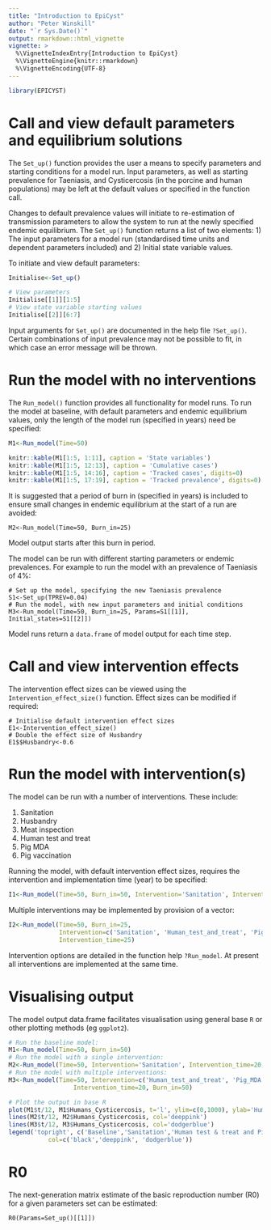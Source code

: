 ```yaml
---
title: "Introduction to EpiCyst"
author: "Peter Winskill"
date: "`r Sys.Date()`"
output: rmarkdown::html_vignette
vignette: >
  %\VignetteIndexEntry{Introduction to EpiCyst}
  %\VignetteEngine{knitr::rmarkdown}
  %\VignetteEncoding{UTF-8}
---
```

```r
library(EPICYST)
```

# Call and view default parameters and equilibrium solutions

The `Set_up()` function provides the user a means to specify parameters and starting conditions for a model run. Input parameters, as well as starting prevalence for Taeniasis, and Cysticercosis (in the porcine and human populations) may be left at the default values or specified in the function call. 

Changes to default prevalence values will initiate to re-estimation of transmission parameters to allow the system to run at the newly specified endemic equilibrium. The `Set_up()` function returns a list of two elements: 1) The input parameters for a model run (standardised time units and dependent parameters included) and 2) Initial state variable values.

To initiate and view default parameters:
```r
Initialise<-Set_up()
```

```r
# View parameters
Initialise[[1]][1:5]
# View state variable starting values
Initialise[[2]][6:7]
```

Input arguments for `Set_up()` are documented in the help file `?Set_up()`. Certain combinations of input prevalence may not be possible to fit, in which case an error message will be thrown.


# Run the model with no interventions

The `Run_model()` function provides all functionality for model runs. To run the model at baseline, with default parameters and endemic equilibrium values, only the length of the model run (specified in years) need be specified:

```r
M1<-Run_model(Time=50)
````
```r
knitr::kable(M1[1:5, 1:11], caption = 'State variables')
knitr::kable(M1[1:5, 12:13], caption = 'Cumulative cases')
knitr::kable(M1[1:5, 14:16], caption = 'Tracked cases', digits=0)
knitr::kable(M1[1:5, 17:19], caption = 'Tracked prevalence', digits=0)
````

It is suggested that a period of burn in (specified in years) is included to ensure small changes in endemic equilibrium at the start of a run are avoided:

    M2<-Run_model(Time=50, Burn_in=25)

Model output starts after this burn in period.

The model can be run with different starting parameters or endemic prevalences. For example to run the model with an prevalence of Taeniasis of 4%:

    # Set up the model, specifying the new Taeniasis prevalence
    S1<-Set_up(TPREV=0.04)
    # Run the model, with new input parameters and initial conditions
    M3<-Run_model(Time=50, Burn_in=25, Params=S1[[1]], Initial_states=S1[[2]])

Model runs return a `data.frame` of model output for each time step.

# Call and view intervention effects

The intervention effect sizes can be viewed using the `Intervention_effect_size()` function. Effect sizes can be modified if required:

    # Initialise default intervention effect sizes
    E1<-Intervention_effect_size()
    # Double the effect size of Husbandry
    E1$$Husbandry<-0.6
    
# Run the model with intervention(s)

The model can be run with a number of interventions. These include:

1. Sanitation
2. Husbandry
3. Meat inspection
4. Human test and treat
5. Pig MDA
6. Pig vaccination

Running the model, with default intervention effect sizes, requires the intervention and implementation time (year) to be specified:
```r
I1<-Run_model(Time=50, Burn_in=50, Intervention='Sanitation', Intervention_time=25)
```

Multiple interventions may be implemented by provision of a vector:
```r
I2<-Run_model(Time=50, Burn_in=25, 
              Intervention=c('Sanitation', 'Human_test_and_treat', 'Pig_vaccine'),
              Intervention_time=25)
```
Intervention options are detailed in the function help `?Run_model`. At present all interventions are implemented at the same time.

# Visualising output

The model output data.frame facilitates visualisation using general base `R` or other plotting methods (eg `ggplot2`).
```r
# Run the baseline model:
M1<-Run_model(Time=50, Burn_in=50)
# Run the model with a single intervention:
M2<-Run_model(Time=50, Intervention='Sanitation', Intervention_time=20, Burn_in=50)
# Run the model with multiple interventions:
M3<-Run_model(Time=50, Intervention=c('Human_test_and_treat', 'Pig_MDA'), 
                  Intervention_time=20, Burn_in=50)
```
```r
# Plot the output in base R
plot(M1$t/12, M1$Humans_Cysticercosis, t='l', ylim=c(0,1000), ylab='Humans with Cysticercosis', xlab='Time (years)')
lines(M2$t/12, M2$Humans_Cysticercosis, col='deeppink')
lines(M3$t/12, M3$Humans_Cysticercosis, col='dodgerblue')
legend('topright', c('Baseline','Sanitation','Human test & treat and Pig MDA'), lty=c(1,1,1),
           col=c('black','deeppink', 'dodgerblue'))
```

# R0

The next-generation matrix estimate of the basic reproduction number (R0) for a given parameters set can be estimated:

    R0(Params=Set_up()[[1]])